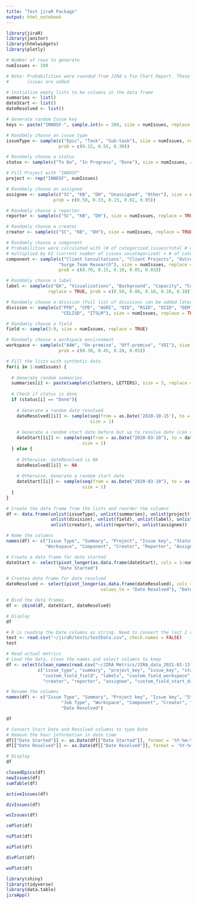 ```yaml
---
title: "Test jiraR Package"
output: html_notebook
---
```


```r
library(jiraR)
library(janitor)
library(htmlwidgets)
library(plotly)
```

```r
# Number of rows to generate
numIssues <- 100

# Note: Probabilities were rounded from JIRA's Pie Chart Report. These probabilities will be outdated as more
#       issues are added

# Initialize empty lists to be columns in the data frame
summaries <- list()
dateStart <- list()
dateResolved <- list()

# Generate random Issue key
keys <- paste("INNOSF-", sample.int(n = 200, size = numIssues, replace = FALSE), sep = "")

# Randomly choose an issue type
issueType <- sample(c("Epic", "Task", "Sub-task"), size = numIssues, replace = TRUE, 
                    prob = c(0.15, 0.55, 0.30))

# Randomly choose a status
status <- sample(c("To Do", "In Progress", "Done"), size = numIssues, replace = TRUE)

# Fill Project with "INNOSF"
project <- rep("INNOSF", numIssues)

# Randomly choose an assignee
assignee <- sample(c("SC", "KB", "DH", "Unassigned", "Other"), size = numIssues, replace = TRUE,
                  prob = c(0.50, 0.33, 0.15, 0.02, 0.05))

# Randomly choose a reporter
reporter <- sample(c("SC", "KB", "DH"), size = numIssues, replace = TRUE, prob = c(0.60, 0.40, 0.02))

# Randomly choose a creator
creator <- sample(c("SC", "KB", "DH"), size = numIssues, replace = TRUE, prob = c(0.60, 0.40, 0.02))

# Randomly choose a component
# Probabilities were calculated with (# of categorized issues/total # of known categorized issues
# multiplied by 62 (current number of issues uncategorized) + # of categorized issues)/100
component <- sample(c("Client Consultations", "Client Projects", "Outreach", "Jira Setup", 
                    "Surge Team Research"), size = numIssues, replace = TRUE,
                    prob = c(0.70, 0.15, 0.10, 0.05, 0.03))

# Randomly choose a label
label <- sample(c("QA", "Visualizations", "Background", "Capacity", "Connection"), size = numIssues,
                replace = TRUE, prob = c(0.50, 0.80, 0.10, 0.10, 0.10))

# Randomly choose a division (Full list of divisions can be added later)
division <- sample(c("PPD", "CPD", "AGRI", "OID", "RSID", "DIID", "DEM", "ICMIC", "CSDID", "DSS", "IATD",
                     "CELISD", "ITSLM"), size = numIssues, replace = TRUE)

# Randomly choose a field
field <- sample(3:9, size = numIssues, replace = TRUE)

# Randomly choose a workspace environment
workspace <- sample(c("AAW", "On-premise", "Off-premise", "VDI"), size = numIssues, replace = TRUE,
                    prob = c(0.30, 0.45, 0.20, 0.05))

# Fill the lists with synthetic data
for(i in 1:numIssues) {
  
  # Generate random summaries
  summaries[i] <- paste(sample(c(letters, LETTERS), size = 3, replace = TRUE), collapse = "")
  
  # Check if status is done
  if (status[i] == "Done"){
    
    # Generate a random date resolved
    dateResolved[[i]] <- sample(seq(from = as.Date('2020-10-15'), to = as.Date('2021-01-01'), by = "day"), 
                                size = 1)
    
    # Generate a random start date before but up to resolve date (can complete task on same day)
    dateStart[[i]] <- sample(seq(from = as.Date("2020-03-10"), to = dateResolved[[i]], by = "day"), 
                             size = 1)
  } else {
    
    # Otherwise, dateResolved is NA
    dateResolved[[i]] <- NA
    
    # Otherwise, Generate a random start date
    dateStart[[i]] <- sample(seq(from = as.Date("2020-03-10"), to = as.Date("2021-01-01"), by = "day"), 
                             size = 1)
  }
}
```

```r
# Create the data frame from the lists and reorder the columns
df <- data.frame(unlist(issueType), unlist(summaries), unlist(project), unlist(keys), unlist(status),
                 unlist(division), unlist(field), unlist(label), unlist(workspace), unlist(component),
                 unlist(creator), unlist(reporter), unlist(assignee))

# Name the columns
names(df) <- c("Issue Type", "Summary", "Project", "Issue key", "Status", "Division", "Field", "Label",
               "Workspace", "Component", "Creator", "Reporter", "Assignee")

# Create a data frame for date started
dateStart <- select(pivot_longer(as.data.frame(dateStart), cols = 1:numIssues, values_to = "Date Started"),
                    "Date Started")

# Createa data frame for date resolved
dateResolved <- select(pivot_longer(as.data.frame(dateResolved), cols = 1:numIssues, 
                                    values_to = "Date Resolved"), "Date Resolved")

# Bind the data frames
df <- cbind(df, dateStart, dateResolved)

# Display
df
```

```r
# R is reading the Date columns as string. Need to convert the last 2 rows to be date type
test <- read.csv("~/jiraR/tests/testData.csv", check.names = FALSE)
test
```

```r
# Read actual metrics
# Load the data, clean the names and select columns to keep
df <- select(clean_names(read.csv("~/JIRA Metrics/JIRA_data_2021-01-13.csv")),
            c("issue_type", "summary", "project_key", "issue_key", "status", "custom_field_division_2", 
              "custom_field_field", "labels", "custom_field_workspace", "component_s", 
              "creator", "reporter", "assignee", "custom_field_start_date", "resolved"))

# Rename the columns
names(df) <- c("Issue Type", "Summary", "Project key", "Issue key", "Status", "Division", "Field", 
                     "Job Type", "Workspace", "Component", "Creator", "Reporter", "Assignee", "Date Started", 
                     "Date Resolved")

df

# Convert Start Date and Resolved columns to type Date
# Remove the hour information in date time
df[["Date Started"]] <- as.Date(df[["Date Started"]], format = '%Y-%m-%d')
df[["Date Resolved"]] <- as.Date(df[["Date Resolved"]], format = '%Y-%m-%d')

# Display
df
```


```r
closedEpics(df)
newIssues(df)
sumTable(df)
```

```r
activeIssues(df)
```

```r
divIssues(df)
```

```r
wsIssues(df)
```

```r
cePlot(df)
```

```r
niPlot(df)
```

```r
aiPlot(df)
```

```r
divPlot(df)
```

```r
wsPlot(df)
```

```r
library(shiny)
library(tidyverse)
library(data.table)
jiraApp()
```


